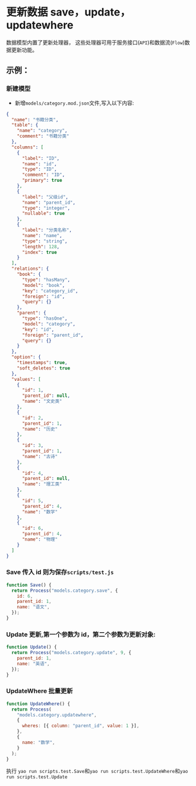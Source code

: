 # 更新数据 save，update，updatewhere

数据模型内置了更新处理器， 这些处理器可用于服务接口(`API`)和数据流(`Flow`)数据更新功能。

## 示例：

### 新建模型

- 新增`models/category.mod.json`文件,写入以下内容:

```json
{
  "name": "书籍分类",
  "table": {
    "name": "category",
    "comment": "书籍分类"
  },
  "columns": [
    {
      "label": "ID",
      "name": "id",
      "type": "ID",
      "comment": "ID",
      "primary": true
    },
    {
      "label": "父级id",
      "name": "parent_id",
      "type": "integer",
      "nullable": true
    },
    {
      "label": "分类名称",
      "name": "name",
      "type": "string",
      "length": 128,
      "index": true
    }
  ],
  "relations": {
    "book": {
      "type": "hasMany",
      "model": "book",
      "key": "category_id",
      "foreign": "id",
      "query": {}
    },
    "parent": {
      "type": "hasOne",
      "model": "category",
      "key": "id",
      "foreign": "parent_id",
      "query": {}
    }
  },
  "option": {
    "timestamps": true,
    "soft_deletes": true
  },
  "values": [
    {
      "id": 1,
      "parent_id": null,
      "name": "文史类"
    },
    {
      "id": 2,
      "parent_id": 1,
      "name": "历史"
    },
    {
      "id": 3,
      "parent_id": 1,
      "name": "古诗"
    },
    {
      "id": 4,
      "parent_id": null,
      "name": "理工类"
    },
    {
      "id": 5,
      "parent_id": 4,
      "name": "数学"
    },
    {
      "id": 6,
      "parent_id": 4,
      "name": "物理"
    }
  ]
}
```

### Save 传入 id 则为保存`scripts/test.js`

```javascript
function Save() {
  return Process("models.category.save", {
    id: 6,
    parent_id: 1,
    name: "语文",
  });
}
```

### Update 更新,第一个参数为 id，第二个参数为更新对象:

```javascript
function Update() {
  return Process("models.category.update", 9, {
    parent_id: 1,
    name: "英语",
  });
}
```

### UpdateWhere 批量更新

```javascript
function UpdateWhere() {
  return Process(
    "models.category.updatewhere",
    {
      wheres: [{ column: "parent_id", value: 1 }],
    },
    {
      name: "数学",
    }
  );
}
```

执行 `yao run scripts.test.Save`和`yao run scripts.test.UpdateWhere`和`yao run scripts.test.Update`
